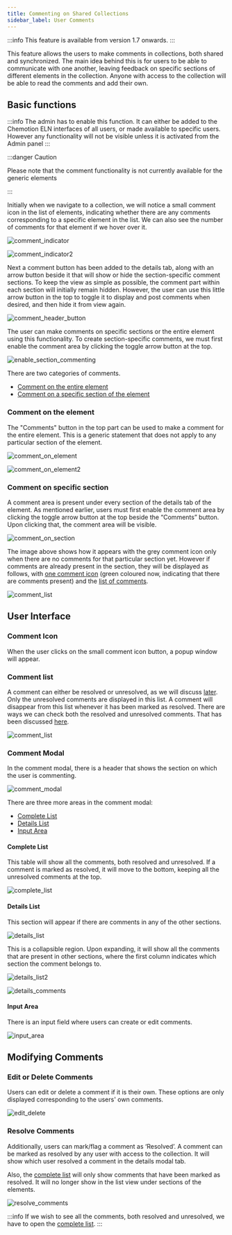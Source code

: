 ```yaml
---
title: Commenting on Shared Collections
sidebar_label: User Comments
---
```


:::info
This feature is available from version 1.7 onwards.
:::

This feature allows the users to make comments in collections, both shared and synchronized. The main idea behind this is for users to be able to communicate with one another, leaving feedback on specific sections of different elements in the collection. Anyone with access to the collection will be able to read the comments and add their own.

## Basic functions

:::info
The admin has to enable this function. It can either be added to the Chemotion ELN interfaces of all users, or made available to specific users. However any functionality will not be visible unless it is activated from the Admin panel
:::

:::danger Caution

Please note that the comment functionality is not currently available for the generic elements

:::

Initially when we navigate to a collection, we will notice a small comment icon in the list of elements, indicating whether there are any comments corresponding to a specific element in the list. We can also see the number of comments for that element if we hover over it.

![comment_indicator](/img/comments/commenting1.png)

![comment_indicator2](/img/comments/commenting2.png)

Next a comment button has been added to the details tab, along with an arrow button beside it that will show or hide the section-specific comment sections. To keep the view as simple as possible, the comment part within each section will initially remain hidden. However, the user can use this little arrow button in the top to toggle it to display and post comments when desired, and then hide it from view again.

![comment_header_button](/img/comments/commenting3.png)

The user can make comments on specific sections or the entire element using this functionality. To create section-specific comments, we must first enable the comment area by clicking the
toggle arrow button at the top.

![enable_section_commenting](/img/comments/enable_section_commenting.gif)

There are two categories of comments.

- [Comment on the entire element](#comment-on-the-element)
- [Comment on a specific section of the element](#comment-on-specific-section)

### Comment on the element

The "Comments" button in the top part can be used to make a comment for the entire element. This is a generic statement that does not apply to any particular section of the element.

![comment_on_element](/img/comments/commenting4.png)

![comment_on_element2](/img/comments/commenting5.png)

### Comment on specific section

A comment area is present under every section of the details tab of the element. As mentioned earlier, users must first enable the comment area by clicking the toggle arrow button at the top beside the “Comments” button. Upon clicking that, the comment area will be visible.

![comment_on_section](/img/comments/commenting6.png)

The image above shows how it appears with the grey comment icon only when there are no comments for that particular section yet.
However if comments are already present in the section, they will be displayed as follows, with [one comment icon](#comment-icon) (green coloured now, indicating that there are comments present) and the [list of comments](#comment-list).

![comment_list](/img/comments/commenting7.png)

## User Interface

### Comment Icon

When the user clicks on the small comment icon button, a popup window will appear.

### Comment list

A comment can either be resolved or unresolved, as we will discuss [later](#resolve-comments). Only the unresolved comments are displayed in this list. A comment will disappear from this list whenever it has been marked as resolved. There are ways we can check both the resolved and unresolved comments. That has been discussed [here](#complete-list).

![comment_list](/img/comments/commenting13.png)

### Comment Modal

In the comment modal, there is a header that shows the section on which the user is commenting.

![comment_modal](/img/comments/commenting8.png)

There are three more areas in the comment modal:

- [Complete List](#comment-list)
- [Details List](#details-list)
- [Input Area](#input-area)

#### Complete List

This table will show all the comments, both resolved and unresolved. If a comment is marked as resolved, it will move to the bottom, keeping all the unresolved comments at the top.

![complete_list](/img/comments/commenting9.png)

#### Details List

This section will appear if there are comments in any of the other sections.

![details_list](/img/comments/commenting10.png)

This is a collapsible region. Upon expanding, it will show all the comments that are present in other sections, where the first column indicates which section the comment belongs to.

![details_list2](/img/comments/commenting11.png)

![details_comments](/img/comments/comment_details.gif)

#### Input Area

There is an input field where users can create or edit comments.

![input_area](/img/comments/commenting12.png)

## Modifying Comments

### Edit or Delete Comments

Users can edit or delete a comment if it is their own. These options are only displayed corresponding to the users' own comments.

![edit_delete](/img/comments/commenting14.png)

### Resolve Comments

Additionally, users can mark/flag a comment as ‘Resolved’. A comment can be marked as resolved by any user with access to the collection. It will show which user resolved a comment in the details modal tab.

Also, the [complete list](#complete-list) will only show comments that have been marked as resolved. It will no longer show in the list view under sections of the elements.

![resolve_comments](/img/comments/resolve_comments.gif)

:::info
If we wish to see all the comments, both resolved and unresolved, we have to open the [complete list](#complete-list).
:::
